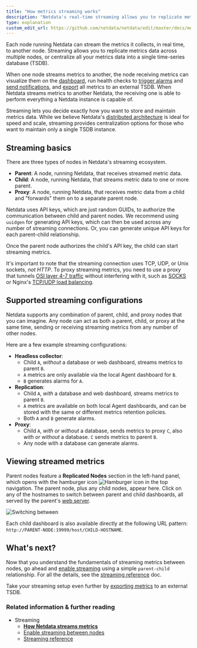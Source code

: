 ```yaml
---
title: "How metrics streaming works"
description: "Netdata's real-time streaming allows you to replicate metrics data across multiple nodes, or centralize all your metrics data into a single time-series database (TSDB)."
type: explanation
custom_edit_url: https://github.com/netdata/netdata/edit/master/docs/metrics-storage-management/how-streaming-works.mdx
---
```




Each node running Netdata can stream the metrics it collects, in real time, to another node. Streaming allows you to
replicate metrics data across multiple nodes, or centralize all your metrics data into a single time-series database
(TSDB).

When one node streams metrics to another, the node receiving metrics can visualize them on the
[dashboard](/docs/visualize/interact-dashboards-charts), run health checks to [trigger
alarms](/docs/monitor/view-active-alarms) and [send notifications](/docs/monitor/enable-notifications), and
[export](/docs/export/external-databases) all metrics to an external TSDB. When Netdata streams metrics to another
Netdata, the receiving one is able to perform everything a Netdata instance is capable of.

Streaming lets you decide exactly how you want to store and maintain metrics data. While we believe Netdata's
[distributed architecture](/docs/store/distributed-data-architecture) is ideal for speed and scale, streaming
provides centralization options for those who want to maintain only a single TSDB instance.

## Streaming basics

There are three types of nodes in Netdata's streaming ecosystem.

- **Parent**: A node, running Netdata, that receives streamed metric data.
- **Child**: A node, running Netdata, that streams metric data to one or more parent.
- **Proxy**: A node, running Netdata, that receives metric data from a child and "forwards" them on to a
  separate parent node.

Netdata uses API keys, which are just random GUIDs, to authorize the communication between child and parent nodes. We
recommend using `uuidgen` for generating API keys, which can then be used across any number of streaming connections.
Or, you can generate unique API keys for each parent-child relationship.

Once the parent node authorizes the child's API key, the child can start streaming metrics.

It's important to note that the streaming connection uses TCP, UDP, or Unix sockets, _not HTTP_. To proxy streaming
metrics, you need to use a proxy that tunnels [OSI layer 4-7
traffic](https://en.wikipedia.org/wiki/OSI_model#Layer_4:_Transport_Layer) without interfering with it, such as
[SOCKS](https://en.wikipedia.org/wiki/SOCKS) or Nginx's [TCP/UDP load
balancing](https://docs.nginx.com/nginx/admin-guide/load-balancer/tcp-udp-load-balancer/).

## Supported streaming configurations

Netdata supports any combination of parent, child, and proxy nodes that you can imagine. Any node can act as both a
parent, child, or proxy at the same time, sending or receiving streaming metrics from any number of other nodes.

Here are a few example streaming configurations:

- **Headless collector**: 
  - Child `A`, _without_ a database or web dashboard, streams metrics to parent `B`.
  - `A` metrics are only available via the local Agent dashboard for `B`.
  - `B` generates alarms for `A`.
- **Replication**: 
  - Child `A`, _with_ a database and web dashboard, streams metrics to parent `B`. 
  - `A` metrics are available on both local Agent dashboards, and can be stored with the same or different metrics
    retention policies.
  - Both `A` and `B` generate alarms.
- **Proxy**:
  - Child `A`, _with or without_ a database, sends metrics to proxy `C`, also _with or without_ a database. `C` sends
    metrics to parent `B`.
  - Any node with a database can generate alarms.

## Viewing streamed metrics

Parent nodes feature a **Replicated Nodes** section in the left-hand panel, which opens with the hamburger icon
![Hamburger icon](https://raw.githubusercontent.com/netdata/netdata-ui/master/src/components/icon/assets/hamburger.svg)
in the top navigation. The parent node, plus any child nodes, appear here. Click on any of the hostnames to switch
between parent and child dashboards, all served by the parent's [web server](/docs/agent/web/server).

![Switching between
](https://user-images.githubusercontent.com/1153921/110043346-761ec000-7d04-11eb-8e58-77670ba39161.gif)

Each child dashboard is also available directly at the following URL pattern:
`http://PARENT-NODE:19999/host/CHILD-HOSTNAME`.

## What's next?

Now that you understand the fundamentals of streaming metrics between nodes, go ahead and [enable
streaming](/docs/metrics-storage-management/enable-streaming) using a simple `parent-child` relationship. For all
the details, see the [streaming reference](/docs/metrics-storage-management/reference-streaming) doc.

Take your streaming setup even further by [exporting metrics](/docs/export/external-databases) to an external TSDB.

### Related information & further reading

- Streaming
  - **[How Netdata streams metrics](/docs/metrics-storage-management/how-streaming-works)**
  - [Enable streaming between nodes](/docs/metrics-storage-management/enable-streaming)
  - [Streaming reference](/docs/metrics-storage-management/reference-streaming)